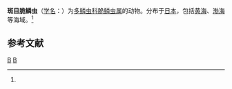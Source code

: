 {{Speciesbox
| genus = Lepidasthenia
| species = ocellata
| authority = (McIntosh, 1885)<ref name='id10421'>{{cite web| url =http://www.bioinfo.cn/db05/BjdwSpecies.php?action=view&id=10421| title =斑目脆鳞虫| work =《中国动物物种编目数据库》| publisher =中国科学院微生物研究所| author =中国科学院动物研究所| accessdate =2009-04-16| deadurl =yes| archiveurl =https://web.archive.org/web/20160305024432/http://www.bioinfo.cn/db05/BjdwSpecies.php?action=view&id=10421| archivedate =2016-03-05}}</ref>
}}

'''斑目脆鳞虫'''（[[学名|学名]]：{{lang|la|''Lepidasthenia ocellata''}}）为[[多鳞虫科|多鳞虫科]][[脆鳞虫属|脆鳞虫属]]的动物。分布于[[日本|日本]]，包括[[黄海|黄海]]、[[渤海|渤海]]等海域。<ref name='id10421'/>

== 参考文献 ==
{{reflist}}

{{Taxonbar|from=Q1967024}}

[[Category:脆鳞虫属|B]]
[[Category:1885年描述的动物|B]]


{{环节动物小作品}}
